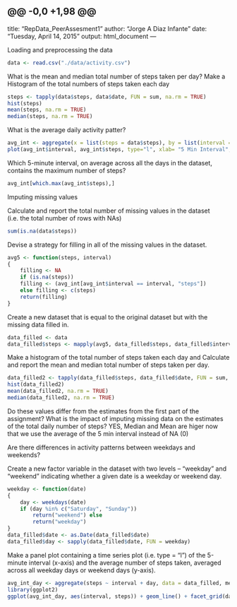 @@ -0,0 +1,98 @@
---
title: "RepData_PeerAssesment1"
author: "Jorge A Diaz Infante"
date: "Tuesday, April 14, 2015"
output: html_document
---

Loading and preprocessing the data
```r
data <- read.csv("./data/activity.csv")
```

What is the mean and median total number of steps taken per day? 
Make a Histogram of the total numbers of steps taken each day
```r
steps <- tapply(data$steps, data$date, FUN = sum, na.rm = TRUE)
hist(steps)
mean(steps, na.rm = TRUE)
median(steps, na.rm = TRUE)
```

What is the average daily activity patter?
```r
avg_int <- aggregate(x = list(steps = data$steps), by = list(interval = data$interval), FUN = mean, na.rm = TRUE)
plot(avg_int$interval, avg_int$steps, type="l", xlab= "5 Min Interval", ylab= "Avg of Steps")
```


Which 5-minute interval, on average across all the days in the dataset, contains the maximum number of steps?
```r
avg_int[which.max(avg_int$steps),]
```

Imputing missing values

Calculate and report the total number of missing values in the dataset (i.e. the total number of rows with NAs)
```r
sum(is.na(data$steps))
```

Devise a strategy for filling in all of the missing values in the dataset. 
```r
avg5 <- function(steps, interval) 
{
    filling <- NA
    if (is.na(steps)) 
    filling <- (avg_int[avg_int$interval == interval, "steps"])   
    else filling <- c(steps) 
    return(filling)
}
```

Create a new dataset that is equal to the original dataset but with the missing data filled in.
```r
data_filled <- data
data_filled$steps <- mapply(avg5, data_filled$steps, data_filled$interval)
```

Make a histogram of the total number of steps taken each day and Calculate and report the mean and median total number of steps taken per day.

```r
data_filled2 <- tapply(data_filled$steps, data_filled$date, FUN = sum, na.rm = TRUE)
hist(data_filled2)
mean(data_filled2, na.rm = TRUE)
median(data_filled2, na.rm = TRUE)
```

Do these values differ from the estimates from the first part of the assignment? What is the impact of imputing missing data on the estimates of the total daily number of steps? YES, Median and Mean are higer now that we use the average of the 5 min interval instead of NA (0)


Are there differences in activity patterns between weekdays and weekends?


Create a new factor variable in the dataset with two levels -- "weekday" and "weekend" indicating whether a given date is a weekday or weekend day.

```r
weekday <- function(date) 
{
    day <- weekdays(date)
    if (day %in% c("Saturday", "Sunday")) 
        return("weekend") else  
        return("weekday") 
}
data_filled$date <- as.Date(data_filled$date)
data_filled$day <- sapply(data_filled$date, FUN = weekday)
```

Make a panel plot containing a time series plot (i.e. type = "l") of the 5-minute interval (x-axis) and the average number of steps taken, averaged across all weekday days or weekend days (y-axis).

```r
avg_int_day <- aggregate(steps ~ interval + day, data = data_filled, mean)
library(ggplot2)
ggplot(avg_int_day, aes(interval, steps)) + geom_line() + facet_grid(day ~ .) + xlab("5 Min Interval") + ylab("Steps")
```



